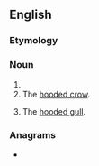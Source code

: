 ==English==

===Etymology===
{{suffix|en|hood|y}}

===Noun===
{{en-noun|hoodies}}

# {{alternative spelling of|hoodie|lang=en}}
# The [[hooded crow]].
# {{lb|en|Scotland}} The [[hooded gull]].

===Anagrams===
* {{anagrams|en|a=dhooy|dohyo}}